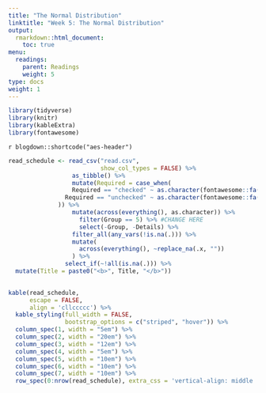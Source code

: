 ```yaml
---
title: "The Normal Distribution"
linktitle: "Week 5: The Normal Distribution"
output:
  rmarkdown::html_document:
    toc: true
menu:
  readings:
    parent: Readings
    weight: 5
type: docs
weight: 1
---
```


```r
library(tidyverse)
library(knitr)
library(kableExtra)
library(fontawesome)
```

`r blogdown::shortcode("aes-header")`


```r

read_schedule <- read_csv("read.csv",
                          show_col_types = FALSE) %>% 
                  as_tibble() %>%
                  mutate(Required = case_when(
                  Required == "checked" ~ as.character(fontawesome::fa("circle-check", fill = "#428bca", height = "15px")),
                Required == "unchecked" ~ as.character(fontawesome::fa("circle-xmark", fill = "#d9534f", height = "15px"))
              )) %>%
                  mutate(across(everything(), as.character)) %>%
                    filter(Group == 5) %>% #CHANGE HERE
                    select(-Group, -Details) %>%
                  filter_all(any_vars(!is.na(.))) %>% 
                  mutate(
                    across(everything(), ~replace_na(.x, ""))
                  ) %>%
                select_if(~!all(is.na(.))) %>%
  mutate(Title = paste0("<b>", Title, "</b>"))
  
```

```r
kable(read_schedule, 
      escape = FALSE,
      align = 'cllccccc') %>%
  kable_styling(full_width = FALSE,
                bootstrap_options = c("striped", "hover")) %>%
  column_spec(1, width = "5em") %>%
  column_spec(2, width = "20em") %>%
  column_spec(3, width = "12em") %>%
  column_spec(4, width = "5em") %>%
  column_spec(5, width = "10em") %>%
  column_spec(6, width = "10em") %>%
  column_spec(7, width = "10em") %>%
  row_spec(0:nrow(read_schedule), extra_css = 'vertical-align: middle !important;', background = "#212121", color = "#ffffff")
```
